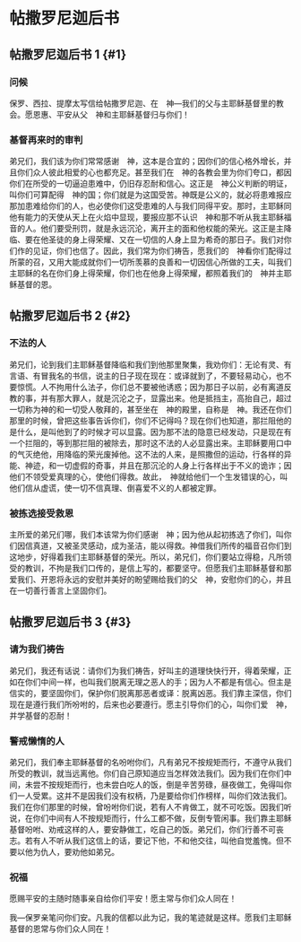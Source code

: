 
# 帖撒罗尼迦后书

## 帖撒罗尼迦后书 1 {#1}

### 问候

<Pn>保罗</Pn>、<Pn>西拉</Pn>、<Pn>提摩太</Pn>写信给<Pn>帖撒罗尼迦</Pn>、在　神—我们的父与主耶稣基督里的教会。愿恩惠、平安从父　神和主耶稣基督归与你们！<br/>

### 基督再来时的审判

弟兄们，我们该为你们常常感谢　神，这本是合宜的；因你们的信心格外增长，并且你们众人彼此相爱的心也都充足。甚至我们在　神的各教会里为你们夸口，都因你们在所受的一切逼迫患难中，仍旧存忍耐和信心。这正是　神公义判断的明证，叫你们可算配得　神的国；你们就是为这国受苦。神既是公义的，就必将患难报应那加患难给你们的人，也必使你们这受患难的人与我们同得平安。那时，主耶稣同他有能力的天使从天上在火焰中显现，要报应那不认识　神和那不听从我主耶稣福音的人。他们要受刑罚，就是永远沉沦，离开主的面和他权能的荣光。这正是主降临、要在他圣徒的身上得荣耀、又在一切信的人身上显为希奇的那日子。我们对你们作的见证，你们也信了。因此，我们常为你们祷告，愿我们的　神看你们配得过所蒙的召，又用大能成就你们一切所羡慕的良善和一切因信心所做的工夫，叫我们主耶稣的名在你们身上得荣耀，你们也在他身上得荣耀，都照着我们的　神并主耶稣基督的恩。<br/>

## 帖撒罗尼迦后书 2 {#2}

### 不法的人

弟兄们，论到我们主耶稣基督降临和我们到他那里聚集，我劝你们：无论有灵、有言语、有冒我名的书信，说主的日子现在<Nt>现在：或译就</Nt>到了，不要轻易动心，也不要惊慌。人不拘用什么法子，你们总不要被他诱惑；因为那日子以前，必有离道反教的事，并有那大罪人，就是沉沦之子，显露出来。他是抵挡主，高抬自己，超过一切称为神的和一切受人敬拜的，甚至坐在　神的殿里，自称是　神。我还在你们那里的时候，曾把这些事告诉你们，你们不记得吗？现在你们也知道，那拦阻他的是什么，是叫他到了的时候才可以显露。因为那不法的隐意已经发动，只是现在有一个拦阻的，等到那拦阻的被除去，那时这不法的人必显露出来。主耶稣要用口中的气灭绝他，用降临的荣光废掉他。这不法的人来，是照撒但的运动，行各样的异能、神迹，和一切虚假的奇事，并且在那沉沦的人身上行各样出于不义的诡诈；因他们不领受爱真理的心，使他们得救。故此，　神就给他们一个生发错误的心，叫他们信从虚谎，使一切不信真理、倒喜爱不义的人都被定罪。<br/>

### 被拣选接受救恩

主所爱的弟兄们哪，我们本该常为你们感谢　神；因为他从起初拣选了你们，叫你们因信真道，又被圣灵感动，成为圣洁，能以得救。神借我们所传的福音召你们到这地步，好得着我们主耶稣基督的荣光。所以，弟兄们，你们要站立得稳，凡所领受的教训，不拘是我们口传的，是信上写的，都要坚守。但愿我们主耶稣基督和那爱我们、开恩将永远的安慰并美好的盼望赐给我们的父　神，安慰你们的心，并且在一切善行善言上坚固你们。<br/>

## 帖撒罗尼迦后书 3 {#3}

### 请为我们祷告

弟兄们，我还有话说：请你们为我们祷告，好叫主的道理快快行开，得着荣耀，正如在你们中间一样，也叫我们脱离无理之恶人的手；因为人不都是有信心。但主是信实的，要坚固你们，保护你们脱离那恶者<Nt>或译：脱离凶恶</Nt>。我们靠主深信，你们现在是遵行我们所吩咐的，后来也必要遵行。愿主引导你们的心，叫你们爱　神，并学基督的忍耐！<br/>

### 警戒懒惰的人

弟兄们，我们奉主耶稣基督的名吩咐你们，凡有弟兄不按规矩而行，不遵守从我们所受的教训，就当远离他。你们自己原知道应当怎样效法我们。因为我们在你们中间，未尝不按规矩而行，也未尝白吃人的饭，倒是辛苦劳碌，昼夜做工，免得叫你们一人受累。这并不是因我们没有权柄，乃是要给你们作榜样，叫你们效法我们。我们在你们那里的时候，曾吩咐你们说，若有人不肯做工，就不可吃饭。因我们听说，在你们中间有人不按规矩而行，什么工都不做，反倒专管闲事。我们靠主耶稣基督吩咐、劝戒这样的人，要安静做工，吃自己的饭。弟兄们，你们行善不可丧志。若有人不听从我们这信上的话，要记下他，不和他交往，叫他自觉羞愧。但不要以他为仇人，要劝他如弟兄。<br/>

### 祝福

愿赐平安的主随时随事亲自给你们平安！愿主<Add>常</Add>与你们众人同在！<br/>

我—<Pn>保罗</Pn>亲笔问你们安。凡我的信都以此为记，我的笔迹就是这样。愿我们主耶稣基督的恩<Add>常</Add>与你们众人同在！<br/>

